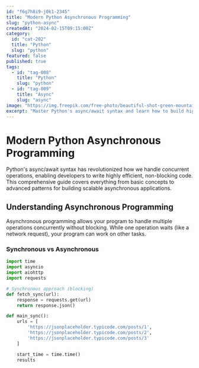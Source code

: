 ```yaml
---
id: "f6g7h8i9-j0k1-2345"
title: "Modern Python Asynchronous Programming"
slug: "python-async"
createdAt: "2024-02-15T09:15:00Z"
category:
  id: "cat-202"
  title: "Python"
  slug: "python"
featured: false
published: true
tags:
  - id: "tag-008"
    title: "Python"
    slug: "python"
  - id: "tag-009"
    title: "Async"
    slug: "async"
image: "https://img.freepik.com/free-photo/beautiful-shot-green-mountains-covered-fog_181624-20707.jpg?semt=ais_hybrid&w=740"
excerpt: "Master Python's async/await syntax and learn how to build high-performance asynchronous applications with asyncio."
---
```


# Modern Python Asynchronous Programming

Python's async/await syntax has revolutionized how we handle concurrent operations, enabling developers to write highly efficient, non-blocking code. This comprehensive guide covers everything from basic concepts to advanced patterns for building scalable asynchronous applications.

## Understanding Asynchronous Programming

Asynchronous programming allows your program to handle multiple operations concurrently without blocking. While one operation waits (like a network request), your program can work on other tasks.

### Synchronous vs Asynchronous

```python
import time
import asyncio
import aiohttp
import requests

# Synchronous approach (blocking)
def fetch_sync(url):
    response = requests.get(url)
    return response.json()

def main_sync():
    urls = [
        'https://jsonplaceholder.typicode.com/posts/1',
        'https://jsonplaceholder.typicode.com/posts/2',
        'https://jsonplaceholder.typicode.com/posts/3'
    ]

    start_time = time.time()
    results
```

